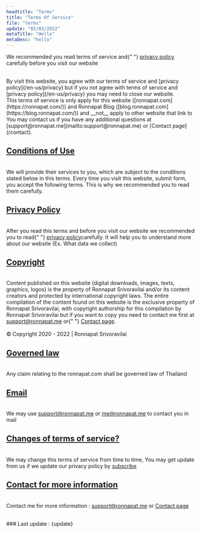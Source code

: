 ```yaml
---
headtitle: "Terms"
title: "Terms Of Service"
file: "terms"
update: "02/03/2022"
metaTitle: "Hello"
metaDesc: "hello"
---
```


We recommended you read terms of service and{" "}
[privacy policy](/en-us/privacy) carefully before you
visit our website

<br />
By visit this website, you agree with our terms of service and [privacy policy](/en-us/privacy)
but if you not agree with terms of service and [privacy policy](/en-us/privacy) you
may need to close our website.
<br />
This terms of service is only apply for this website ([ronnapat.com](https://ronnapat.com/))
and Ronnapat Blog ([blog.ronnapat.com](https://blog.ronnapat.com/)) and __not__ apply
to other website that link to
<br />
You may contact us if you have any additional questions at [support@ronnapat.me](mailto:support@ronnapat.me)
or [Contact page](/contact).

<div className="mt-14" id="conditions-of-use"></div>

## [Conditions of Use](#conditions-of-use)

\
We will provide their services to you, which are subject to the
conditions stated below in this terms. Every time you visit this
website, submit form, you accept the following terms. This is why
we recommended you to read them carefully.

<div className="mt-14" id="privacy-policy"></div>

## [Privacy Policy](#privacy-policy)

\
After you read this terms and before you visit our website we
recommended you to read{" "}
[privacy policy](/en-us/privacy)carefully. It will
help you to understand more about our website (Ex. What data we
collect)

<div className="mt-14" id="copyright"></div>

## [Copyright](#copyright)

\
Content published on this website (digital downloads, images,
texts, graphics, logos) is the property of Ronnapat Srivoravilai
and/or its content creators and protected by international
copyright laws. The entire compilation of the content found on
this website is the exclusive property of Ronnapat Srivoravilai,
with copyright authorship for this compilation by Ronnapat
Srivoravilai but if you want to copy you need to contact me first
at [support@ronnapat.me](mailto:support@ronnapat.me) or{" "}
[Contact page](/contact).
\
\
© Copyright 2020 - 2022 | Ronnapat Srivoravilai

<div className="mt-14" id="governed-law"></div>

## [Governed law](#governed-law)

\
Any claim relating to the ronnapat.com shall be governed law of
Thailand

<div className="mt-14" id="email"></div>

## [Email](#email)

\
We may use [support@ronnapat.me](mailto:support@ronnapat.me) or [me@ronnapat.me](mailto:me@ronnapat.me) to contact you in mail

<div className="mt-14" id="changes-of-terms-of-service"></div>

## [Changes of terms of service?](#changes-of-terms-of-service)

\
We may change this terms of service from time to time, You may get
update from us if we update our privacy policy by [subscribe](/en-us/#sub)

<div className="mt-14 mb-10" id="contact-for-more-information"></div>

## [Contact for more information](#contact-for-more-information)

\
Contact me for more information : [support@ronnapat.me](mailto:support@ronnapat.me) or
[Contact page](/contact)

<br />
### Last update : {update}
